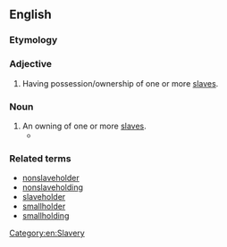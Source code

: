 ==English==

===Etymology===
{{compound|en|slave|holding}}

===Adjective===
{{en-adj|-}}

# Having possession/ownership of one or more [[slave]]s.

===Noun===
{{en-noun}}

# An owning of one or more [[slave]]s.
#* {{quote-book|passage=On the other hand, the Mountain South also contained some Lower South counties, thereby permitting internal comparisons between differently sized '''slaveholdings''', between crop specializations, and between agricultural and nonagricultural producers.| author=Wilma P. Dunaway| title=Slavery in the American Mountain South| chapter=Introduction| page=6| year=2003}}

===Related terms===
* [[nonslaveholder]]
* [[nonslaveholding]]
* [[slaveholder]]
* [[smallholder]]
* [[smallholding]]

[[Category:en:Slavery]]